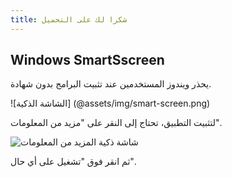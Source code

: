 ```yaml
---
title: شكرا لك على التحميل
---
```



<CardGrid>
<LinkCard href="/community/contributing" title="Contribute to the project" />
<LinkCard href="https://linwood.dev/matrix" title="Join the community" />
</CardGrid>

## Windows SmartSscreen

يحذر ويندوز المستخدمين عند تثبيت البرامج بدون شهادة.

![الشاشة الذكية] (@assets/img/smart-screen.png)

لتثبيت التطبيق، تحتاج إلى النقر على "مزيد من المعلومات".

![شاشة ذكية المزيد من المعلومات](@assets/img/smart-screen-more-info.png)

ثم انقر فوق "تشغيل على أي حال".
